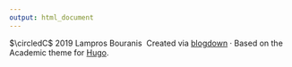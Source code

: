 ```yaml
---
output: html_document
---
```


<link rel="stylesheet" href="styles.css" type="text/css">

$\circledC$ 2019 Lampros Bouranis\ 
Created via [blogdown](https://bookdown.org/yihui/blogdown/) · Based on the Academic theme for [Hugo](https://gohugo.io/). 